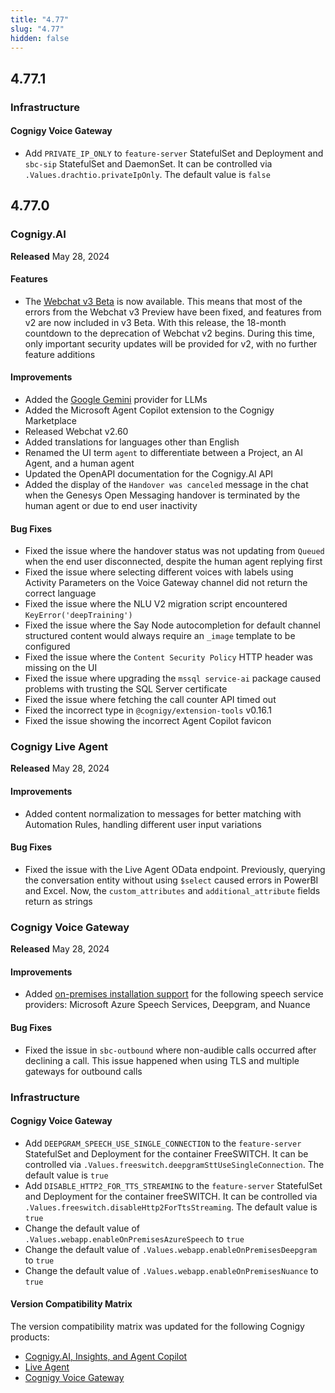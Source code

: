 ```yaml
---
title: "4.77"
slug: "4.77"
hidden: false
---
```



<ReleaseNotesUpcomingFeatureRemovals/>

## 4.77.1

### Infrastructure

#### Cognigy Voice Gateway

- Add `PRIVATE_IP_ONLY` to `feature-server` StatefulSet and Deployment and `sbc-sip` StatefulSet and DaemonSet. It can be controlled via `.Values.drachtio.privateIpOnly`. The default value is `false`

## 4.77.0

### Cognigy.AI

**Released** May 28, 2024

#### Features

- The [Webchat v3 Beta](/webchat/v3/overview) is now available. This means that most of the errors from the Webchat v3 Preview have been fixed, and features from v2 are now included in v3 Beta.
  With this release, the 18-month countdown to the deprecation of Webchat v2 begins.
  During this time, only important security updates will be provided for v2, with no further feature additions

#### Improvements

- Added the [Google Gemini](/ai/agents/develop/gen-ai-and-llms/model-support-by-feature) provider for LLMs
- Added the Microsoft Agent Copilot extension to the Cognigy Marketplace
- Released Webchat v2.60
- Added translations for languages other than English
- Renamed the UI term `agent` to differentiate between a Project, an AI Agent, and a human agent
- Updated the OpenAPI documentation for the Cognigy.AI API
- Added the display of the `Handover was canceled` message in the chat when the Genesys Open Messaging handover is terminated by the human agent or due to end user inactivity

#### Bug Fixes       

- Fixed the issue where the handover status was not updating from `Queued` when the end user disconnected, despite the human agent replying first
- Fixed the issue where selecting different voices with labels using Activity Parameters on the Voice Gateway channel did not return the correct language
- Fixed the issue where the NLU V2 migration script encountered `KeyError('deepTraining')`
- Fixed the issue where the Say Node autocompletion for default channel structured content would always require an `_image` template to be configured
- Fixed the issue where the `Content Security Policy` HTTP header was missing on the UI
- Fixed the issue where upgrading the `mssql service-ai` package caused problems with trusting the SQL Server certificate
- Fixed the issue where fetching the call counter API timed out
- Fixed the incorrect type in `@cognigy/extension-tools` v0.16.1
- Fixed the issue showing the incorrect Agent Copilot favicon

### Cognigy Live Agent

**Released** May 28, 2024

#### Improvements

- Added content normalization to messages for better matching with Automation Rules, handling different user input variations

#### Bug Fixes

- Fixed the issue with the Live Agent OData endpoint. Previously, querying the conversation entity without using `$select` caused errors in PowerBI and Excel. Now, the `custom_attributes` and `additional_attribute` fields return as strings

### Cognigy Voice Gateway

**Released** May 28, 2024

#### Improvements

- Added [on-premises installation support](/voice-gateway/webapp/speech-services#on-premises-speech-services) for the following speech service providers: Microsoft Azure Speech Services, Deepgram, and Nuance

#### Bug Fixes

- Fixed the issue in `sbc-outbound` where non-audible calls occurred after declining a call. This issue happened when using TLS and multiple gateways for outbound calls

### Infrastructure

#### Cognigy Voice Gateway

- Add `DEEPGRAM_SPEECH_USE_SINGLE_CONNECTION` to the `feature-server` StatefulSet and Deployment for the container FreeSWITCH. It can be controlled via `.Values.freeswitch.deepgramSttUseSingleConnection`. The default value is `true`
- Add `DISABLE_HTTP2_FOR_TTS_STREAMING` to the `feature-server` StatefulSet and Deployment for the container freeSWITCH. It can be controlled via `.Values.freeswitch.disableHttp2ForTtsStreaming`. The default value is `true`
- Change the default value of `.Values.webapp.enableOnPremisesAzureSpeech` to `true`
- Change the default value of `.Values.webapp.enableOnPremisesDeepgram` to `true`
- Change the default value of `.Values.webapp.enableOnPremisesNuance` to `true`

#### Version Compatibility Matrix

The version compatibility matrix was updated for the following Cognigy products:

- [Cognigy.AI, Insights, and Agent Copilot](/ai/administer/installation/version-compatibility-matrix)
- [Live Agent](/live-agent/installation/deployment/version-compatibility-matrix)
- [Cognigy Voice Gateway](/voice-gateway/installation/version-compatibility-matrix)